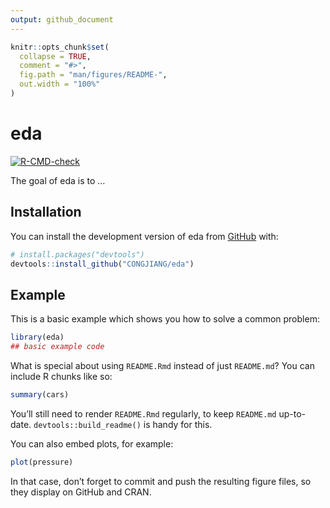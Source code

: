 ```yaml
---
output: github_document
---
```


<!-- README.md is generated from README.Rmd. Please edit that file -->

```r
knitr::opts_chunk$set(
  collapse = TRUE,
  comment = "#>",
  fig.path = "man/figures/README-",
  out.width = "100%"
)
```

# eda

<!-- badges: start -->
[![R-CMD-check](https://github.com/CONGJIANG/eda/actions/workflows/R-CMD-check.yaml/badge.svg)](https://github.com/CONGJIANG/eda/actions/workflows/R-CMD-check.yaml)
<!-- badges: end -->

The goal of eda is to ...

## Installation

You can install the development version of eda from [GitHub](https://github.com/) with:

``` r
# install.packages("devtools")
devtools::install_github("CONGJIANG/eda")
```

## Example

This is a basic example which shows you how to solve a common problem:

```r
library(eda)
## basic example code
```

What is special about using `README.Rmd` instead of just `README.md`? You can include R chunks like so:

```r
summary(cars)
```

You'll still need to render `README.Rmd` regularly, to keep `README.md` up-to-date. `devtools::build_readme()` is handy for this.

You can also embed plots, for example:

```r
plot(pressure)
```

In that case, don't forget to commit and push the resulting figure files, so they display on GitHub and CRAN.
